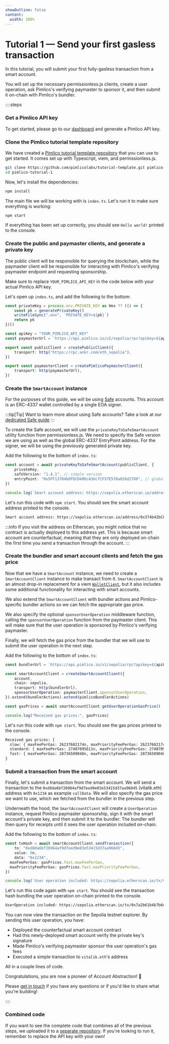 ```yaml
---
showOutline: false
content:
  width: 100%
---
```


# Tutorial 1 — Send your first gasless transaction

In this tutorial, you will submit your first fully-gasless transaction from a smart account.

You will set up the necessary permissionless.js clients, create a user operation, ask Pimlico's verifying paymaster to sponsor it, and then submit it on-chain with Pimlico's bundler.

::::steps

### Get a Pimlico API key

To get started, please go to our [dashboard](https://dashboard.pimlico.io) and generate a Pimlico API key.

### Clone the Pimlico tutorial template repository

We have created a [Pimlico tutorial template repository](https://github.com/pimlicolabs/tutorial-template) that you can use to get started. It comes set up with Typescript, viem, and permissionless.js.

```bash
git clone https://github.com/pimlicolabs/tutorial-template.git pimlico-tutorial-1
cd pimlico-tutorial-1
```

Now, let's install the dependencies:

```bash
npm install
```

The main file we will be working with is `index.ts`. Let's run it to make sure everything is working:

```bash
npm start
```

If everything has been set up correctly, you should see `Hello world!` printed to the console.

### Create the public and paymaster clients, and generate a private key

The public client will be responsible for querying the blockchain, while the paymaster client will be responsible for interacting with Pimlico's verifying paymaster endpoint and requesting sponsorship.

Make sure to replace `YOUR_PIMLICO_API_KEY` in the code below with your actual Pimlico API key.

Let's open up `index.ts`, and add the following to the bottom:

```ts
const privateKey = process.env.PRIVATE_KEY as Hex ?? (() => {
    const pk = generatePrivateKey()
    writeFileSync(".env", `PRIVATE_KEY=${pk}`)
    return pk
})()

const apiKey = "YOUR_PIMLICO_API_KEY"
const paymasterUrl = `https://api.pimlico.io/v2/sepolia/rpc?apikey=${apiKey}`

export const publicClient = createPublicClient({
	transport: http("https://rpc.ankr.com/eth_sepolia"),
})

export const paymasterClient = createPimlicoPaymasterClient({
	transport: http(paymasterUrl),
})
```

### Create the `SmartAccount` instance

For the purposes of this guide, we will be using [Safe](https://safe.global) accounts. This account is an ERC-4337 wallet controlled by a single EOA signer.

:::tip[Tip]
Want to learn more about using Safe accounts? Take a look at our [dedicated Safe guide](/permissionless/how-to/accounts/use-safe-account)
:::

To create the Safe account, we will use the `privateKeyToSafeSmartAccount` utility function from permissionless.js. We need to specify the Safe version we are using as well as the global ERC-4337 EntryPoint address. For the signer, we will be using the previously generated private key.

Add the following to the bottom of `index.ts`:

```ts 
const account = await privateKeyToSafeSmartAccount(publicClient, {
	privateKey,
	safeVersion: "1.4.1", // simple version
	entryPoint: "0x5FF137D4b0FDCD49DcA30c7CF57E578a026d2789", // global entrypoint
})

console.log(`Smart account address: https://sepolia.etherscan.io/address/${account.address}`)
```

Let's run this code with `npm start`. You should see the smart account address printed to the console.

```txt
Smart account address: https://sepolia.etherscan.io/address/0x374b42bCFAcf85FDCaAB84774EA15ff36D42cdA7
```

:::info
If you visit the address on Etherscan, you might notice that no contract is actually deployed to this address yet. This is because smart account are counterfactual, meaning that they are only deployed on-chain the first time you send a transaction through the account.
:::

### Create the bundler and smart account clients and fetch the gas price

Now that we have a `SmartAccount` instance, we need to create a `SmartAccountClient` instance to make transact from it. `SmartAccountClient` is an almost drop-in replacement for a viem [`WalletClient`](https://viem.sh/docs/clients/wallet), but it also includes some additional functionality for interacting with smart accounts. 

We also extend the `SmartAccountClient` with bundler actions and Pimlico-specific bundler actions so we can fetch the appropriate gas price.

We also specify the optional `sponsorUserOperation` middleware function, calling the `sponsorUserOperation` function from the paymaster client. This will make sure that the user operation is sponsored by Pimlico's verifying paymaster.

Finally, we will fetch the gas price from the bundler that we will use to submit the user operation in the next step.

Add the following to the bottom of `index.ts`:

```typescript
const bundlerUrl = `https://api.pimlico.io/v1/sepolia/rpc?apikey=${apiKey}`

const smartAccountClient = createSmartAccountClient({
	account,
	chain: sepolia,
	transport: http(bundlerUrl),
	sponsorUserOperation: paymasterClient.sponsorUserOperation,
}).extend(bundlerActions).extend(pimlicoBundlerActions)

const gasPrices = await smartAccountClient.getUserOperationGasPrice()

console.log("Received gas prices:", gasPrices)
```

Let's run this code with `npm start`. You should see the gas prices printed to the console.

```txt
Received gas prices: {
  slow: { maxFeePerGas: 26237682174n, maxPriorityFeePerGas: 26237682174n },
  standard: { maxFeePerGas: 27487095611n, maxPriorityFeePerGas: 27487095611n },
  fast: { maxFeePerGas: 28736509048n, maxPriorityFeePerGas: 28736509048n }
}
```

### Submit a transaction from the smart account

Finally, let's submit a transaction from the smart account. We will send a transaction to the `0xd8da6bf26964af9d7eed9e03e53415d37aa96045` (vitalik.eth) address with `0x1234` as example `callData`. We will also specify the gas price we want to use, which we fetched from the bundler in the previous step.

Underneath the hood, the `SmartAccountClient` will create a `UserOperation` instance, request Pimlico paymaster sponsorship, sign it with the smart account's private key, and then submit it to the bundler. The bundler will then query for receipts until it sees the user operation included on-chain.

Add the following to the bottom of `index.ts`:

```typescript
const txHash = await smartAccountClient.sendTransaction({
	to: "0xd8da6bf26964af9d7eed9e03e53415d37aa96045",
	value: 0n,
	data: "0x1234",
  maxFeePerGas: gasPrices.fast.maxFeePerGas,
  maxPriorityFeePerGas: gasPrices.fast.maxPriorityFeePerGas,
})

console.log(`User operation included: https://sepolia.etherscan.io/tx/${txHash}`)
```

Let's run this code again with `npm start`. You should see the transaction hash bundling the user operation on-chain printed to the console.

```txt
UserOperation included: https://sepolia.etherscan.io/tx/0x7a2b61b4b7b6e9e66c459e3c9c24c7a292fc6c740533ce35dbf58710960cc0e5
```

You can now view the transaction on the Sepolia testnet explorer. By sending this user operation, you have:
- Deployed the counterfactual smart account contract
- Had this newly-deployed smart account verify the private key's signature
- Made Pimlico's verifying paymaster sponsor the user operation's gas fees
- Executed a simple transaction to `vitalik.eth`'s address

All in a couple lines of code.

Congratulations, you are now a pioneer of Account Abstraction! 🎉

Please [get in touch](https://t.me/pimlicoHQ) if you have any questions or if you'd like to share what you're building!

::::

### Combined code

If you want to see the complete code that combines all of the previous steps, we uploaded it to a [separate repository](https://github.com/pimlicolabs/tutorials). If you're looking to run it, remember to replace the API key with your own!